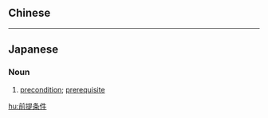 {{also|前提條件}}
==Chinese==
{{zh-see|前提條件}}

----

==Japanese==
{{ja-kanjitab|ぜん|てい|じょう|けん|yomi=o}}

===Noun===
{{ja-noun|ぜんていじょうけん}}

# [[precondition]]; [[prerequisite]]

[[hu:前提条件]]
